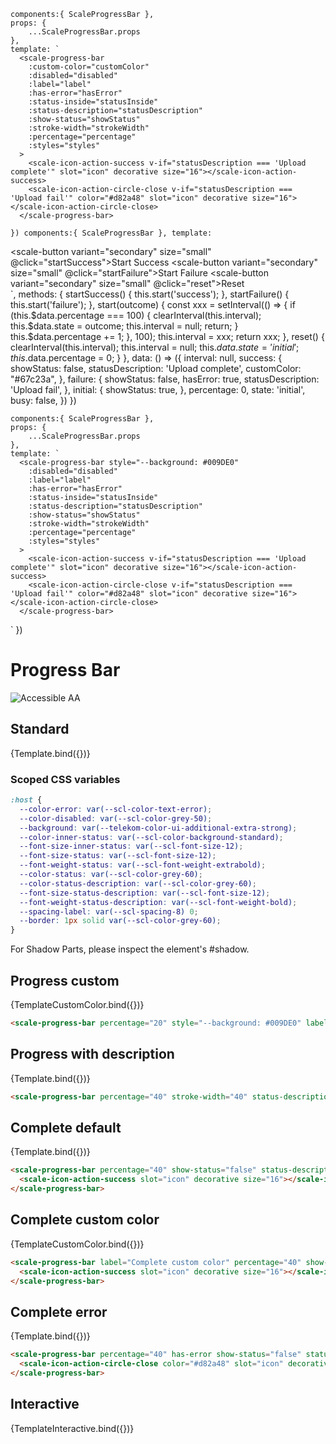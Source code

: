 
<Meta
  title="Components/Progress Bar"
  component={ScaleProgressBar}
  argTypes={{}}
/>

    components:{ ScaleProgressBar },
    props: {
        ...ScaleProgressBar.props
    },
    template: `
      <scale-progress-bar
        :custom-color="customColor"
        :disabled="disabled"
        :label="label"
        :has-error="hasError"
        :status-inside="statusInside"
        :status-description="statusDescription"
        :show-status="showStatus"
        :stroke-width="strokeWidth"
        :percentage="percentage"
        :styles="styles"
      >
        <scale-icon-action-success v-if="statusDescription === 'Upload complete'" slot="icon" decorative size="16"></scale-icon-action-success>
        <scale-icon-action-circle-close v-if="statusDescription === 'Upload fail'" color="#d82a48" slot="icon" decorative size="16"></scale-icon-action-circle-close>
      </scale-progress-bar>
  `
})
    components:{ ScaleProgressBar },
    template: `
      <div>
          <scale-progress-bar
            label="Download progress example"
            :custom-color="$data[$data.state].customColor"
            :has-error="$data[$data.state].hasError"
            :status-inside="$data[$data.state].statusInside"
            :status-description="$data[$data.state].statusDescription"
            :show-status="$data[$data.state].showStatus"
            :percentage="$data.percentage"
          >
            <scale-icon-action-success v-if="$data[$data.state].statusDescription === 'Upload complete'" slot="icon" decorative size="16"></scale-icon-action-success>
            <scale-icon-action-circle-close v-if="$data[$data.state].statusDescription === 'Upload fail'" color="#d82a48" slot="icon" decorative size="16"></scale-icon-action-circle-close>
          </scale-progress-bar>
          <scale-button variant="secondary" size="small" @click="startSuccess">Start Success</scale-button>
          <scale-button variant="secondary" size="small" @click="startFailure">Start Failure</scale-button>
          <scale-button variant="secondary" size="small" @click="reset">Reset</scale-button>
      </div>
  `,
    methods: {
        startSuccess() {
            this.start('success');
        },
        startFailure() {
            this.start('failure');
        },
        start(outcome) {
            const xxx = setInterval(()  => {
                if (this.$data.percentage === 100) {
                    clearInterval(this.interval);
                    this.$data.state = outcome;
                    this.interval = null;
                    return;
                }
                this.$data.percentage += 1;
            }, 100);
            this.interval = xxx;
            return xxx;
        },
        reset() {
            clearInterval(this.interval);
            this.interval = null;
            this.$data.state = 'initial';
            this.$data.percentage = 0;
        }
    },
    data: () => ({
        interval: null,
        success: {
            showStatus: false,
            statusDescription: 'Upload complete',
            customColor: "#67c23a",
        },
        failure: {
            showStatus: false,
            hasError: true,
            statusDescription: 'Upload fail',
        },
        initial: {
            showStatus: true,
        },
        percentage: 0,
        state: 'initial',
        busy: false,
    })
})

    components:{ ScaleProgressBar },
    props: {
        ...ScaleProgressBar.props
    },
    template: `
      <scale-progress-bar style="--background: #009DE0"
        :disabled="disabled"
        :label="label"
        :has-error="hasError"
        :status-inside="statusInside"
        :status-description="statusDescription"
        :show-status="showStatus"
        :stroke-width="strokeWidth"
        :percentage="percentage"
        :styles="styles"
      >
        <scale-icon-action-success v-if="statusDescription === 'Upload complete'" slot="icon" decorative size="16"></scale-icon-action-success>
        <scale-icon-action-circle-close v-if="statusDescription === 'Upload fail'" color="#d82a48" slot="icon" decorative size="16"></scale-icon-action-circle-close>
      </scale-progress-bar>
  `
})

<div style={{display: 'inline-flex', alignItems: 'center', justifyContent: 'space-between', width: '100%'}}>
    <h1>Progress Bar</h1>
    <img src="assets/aa.png" alt="Accessible AA" />
</div>

## Standard

<Canvas withSource="none">
  <Story
    name="Determinate"
    args={{
      percentage: 20,
      label: 'Determinate',
    }}
  >
    {Template.bind({})}
  </Story>
</Canvas>

<ArgsTable story='Determinate' />

### Scoped CSS variables

```css
:host {
  --color-error: var(--scl-color-text-error);
  --color-disabled: var(--scl-color-grey-50);
  --background: var(--telekom-color-ui-additional-extra-strong);
  --color-inner-status: var(--scl-color-background-standard);
  --font-size-inner-status: var(--scl-font-size-12);
  --font-size-status: var(--scl-font-size-12);
  --font-weight-status: var(--scl-font-weight-extrabold);
  --color-status: var(--scl-color-grey-60);
  --color-status-description: var(--scl-color-grey-60);
  --font-size-status-description: var(--scl-font-size-12);
  --font-weight-status-description: var(--scl-font-weight-bold);
  --spacing-label: var(--scl-spacing-8) 0;
  --border: 1px solid var(--scl-color-grey-60);
}
```

For Shadow Parts, please inspect the element's #shadow.

## Progress custom

<Canvas withSource="none">
  <Story
    name="Progress custom"
    args={{
      percentage: 20,
      label:"Progress custom"
    }}
  >
    {TemplateCustomColor.bind({})}
  </Story>
</Canvas>

```html
<scale-progress-bar percentage="20" style="--background: #009DE0" label="Progress custom"></scale-progress-bar>
```


## Progress with description

<Canvas withSource="none">
  <Story
    name="Progress with description"
    args={{
      percentage: 40,
      statusDescription: 'Progress status description text',
      label: 'Progress with description',
      showStatus: true
    }}
  >
    {Template.bind({})}
  </Story>
</Canvas>

```html
<scale-progress-bar percentage="40" stroke-width="40" status-description="Progress status description text" show-status="true"></scale-progress-bar>
```


## Complete default

<Canvas withSource="none">
  <Story
    name="Complete default"
    args={{
      percentage: 100,
      showStatus: false,
      statusDescription: 'Upload complete',
      label: 'Complete default'
    }}
  >
    {Template.bind({})}
  </Story>
</Canvas>

```html
<scale-progress-bar percentage="40" show-status="false" status-description="Upload complete" label="Complete default">
  <scale-icon-action-success slot="icon" decorative size="16"></scale-icon-action-success>
</scale-progress-bar>
```


## Complete custom color

<Canvas withSource="none">
  <Story
    name="Complete custom color"
    args={{
      percentage: 100,
      showStatus: false,
      statusDescription: 'Upload complete',
      label: 'Complete custom color'
    }}
  >
    {TemplateCustomColor.bind({})}
  </Story>
</Canvas>

```html
<scale-progress-bar label="Complete custom color" percentage="40" show-status="false" status-description="Upload complete" style="--background: #009DE0">
  <scale-icon-action-success slot="icon" decorative size="16"></scale-icon-action-success>
</scale-progress-bar>
```


## Complete error

<Canvas withSource="none">
  <Story
    name="Complete error"
    args={{
      percentage: 0,
      hasError: true,
      showStatus: false,
      statusDescription: 'Upload fail',
      label: 'Complete error'
    }}
  >
    {Template.bind({})}
  </Story>
</Canvas>

```html
<scale-progress-bar percentage="40" has-error show-status="false" status-description="Upload fail" label="Complete error">
  <scale-icon-action-circle-close color="#d82a48" slot="icon" decorative size="16"></scale-icon-action-circle-close>
</scale-progress-bar>
```


## Interactive

<Canvas withSource="none">
  <Story
    name="Interactive"
    args={{
      percentage: 0,
      hasError: true,
      showStatus: false,
      statusDescription: 'Upload fail',
      label: 'Interactive'
    }}
  >
    {TemplateInteractive.bind({})}
  </Story>
</Canvas>
